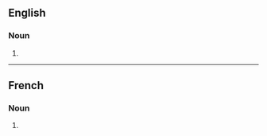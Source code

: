 ==English==

===Noun===
{{head|en|noun form}}

# {{plural of|abracadabra|lang=en}}

----

==French==

===Noun===
{{head|fr|noun plural form|g=m}}

# {{plural of|abracadabra|lang=fr}}